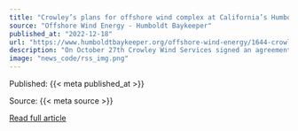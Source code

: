 ```yaml
---
title: "Crowley’s plans for offshore wind complex at California’s Humboldt Bay"
source: "Offshore Wind Energy - Humboldt Baykeeper"
published_at: "2022-12-18"
url: "https://www.humboldtbaykeeper.org/offshore-wind-energy/1644-crowley-s-plans-for-offshore-wind-complex-at-california-s-humboldt-bay-2"
description: "On October 27th Crowley Wind Services signed an agreement with the Port of Humboldt Bay to exclusively negotiate to be the developer and operator of a terminal to serve as California's first hub for offshore wind energy installations.If an agreement is reached, Crowley will be the exclusive developer/operator of the wind terminal at Humboldt Bay.In an interview with the American Journal of Transportation, Jeff Andreini, Crowley Wind Services's Vice President, described the future terminal, saying “heavy lift ships will be used for the construction of the terminals. There will be heavy lift cranes that will … be doing the actual construction of the turbine. So, the terminal will do the construction of the floaters. The floaters will actually be built in Humboldt Bay and not in a foreign country.&nbsp;There might be materials that might come from Asia, but the pre-construction will potentially (take place) in either San Francisco or Los Angeles and would be shipped to Humboldt Bay where the actual buildout will take place.”&nbsp;Read More"
image: "news_code/rss_img.png"
---
```



  Published: {{< meta published_at >}}
  

  Source: {{< meta source >}}
  

  [Read full article]({{< meta url >}})
  


